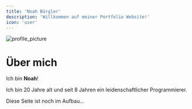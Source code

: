 ```yaml
---
title: 'Noah Bürgler'
description: 'Willkommen auf meiner Portfolio Website!'
icon: 'user'
---
```


![profile_picture](../images/profile_picture.jpg)

# Über mich

Ich bin __Noah__!

Ich bin 20 Jahre alt und seit 8 Jahren ein leidenschaftlicher Programmierer.

<Warning>Diese Seite ist noch im Aufbau...</Warning>
